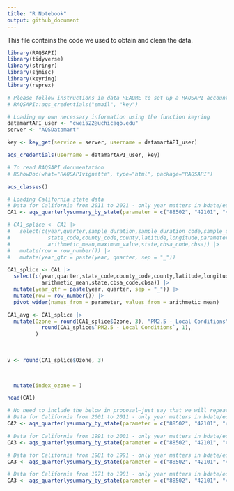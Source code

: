 ```yaml
---
title: "R Notebook"
output: github_document
---
```


This file contains the code we used to obtain and clean the data.

```r
library(RAQSAPI)
library(tidyverse)
library(stringr)
library(sjmisc)
library(keyring)
library(reprex)

# Please follow instructions in data README to set up a RAQSAPI account so that you are able to run this line of code with YOUR email and key
# RAQSAPI::aqs_credentials("email", "key")

# Loading my own necessary information using the function keyring
datamartAPI_user <- "cweis22@uchicago.edu"
server <- "AQSDatamart"

key <- key_get(service = server, username = datamartAPI_user)

aqs_credentials(username = datamartAPI_user, key)

# To read RAQSAPI documentation
# RShowDoc(what="RAQSAPIvignette", type="html", package="RAQSAPI")
```


```r
aqs_classes()

# Loading California state data
# Data for California from 2011 to 2021 - only year matters in bdate/edate variables
CA1 <- aqs_quarterlysummary_by_state(parameter = c("88502", "42101", "42602", "44201", "81102", "88101", "42401"), bdate = as.Date("20110101", format = "%Y%m%d"), edate = as.Date("20210101", format = "%Y%m%d"), "06")

# CA1_splice <- CA1 |>
#   select(c(year,quarter,sample_duration,sample_duration_code,sample_duration_type,
#            state_code,county_code,county,latitude,longitude,parameter,units_of_measure,
#            arithmetic_mean,maximum_value,state,cbsa_code,cbsa)) |>
#   mutate(row = row_number()) |>
#   mutate(year_qtr = paste(year, quarter, sep = "_"))

CA1_splice <- CA1 |>
  select(c(year,quarter,state_code,county_code,county,latitude,longitude,parameter,
           arithmetic_mean,state,cbsa_code,cbsa)) |>
  mutate(year_qtr = paste(year, quarter, sep = "_")) |>
  mutate(row = row_number()) |>
  pivot_wider(names_from = parameter, values_from = arithmetic_mean)

CA1_avg <- CA1_splice |>
  mutate(Ozone = round(CA1_splice$Ozone, 3), "PM2.5 - Local Conditions" = 
           round(CA1_splice$`PM2.5 - Local Conditions`, 1),
         )
  
  
  
v <- round(CA1_splice$Ozone, 3)
  


  mutate(index_ozone = )

head(CA1)

# No need to include the below in proposal—just say that we will repeat the above code for each 10-year increment from 1971 to 2021, and for all 50 states plus DC
# Data for California from 2001 to 2011 - only year matters in bdate/edate variables
CA2 <- aqs_quarterlysummary_by_state(parameter = c("88502", "42101", "42602", "44201", "81102", "88101", "42401"), bdate = as.Date("20010101", format = "%Y%m%d"), edate = as.Date("20100101", format = "%Y%m%d"), "06")

# Data for California from 1991 to 2001 - only year matters in bdate/edate variables
CA3 <- aqs_quarterlysummary_by_state(parameter = c("88502", "42101", "42602", "44201", "81102", "88101", "42401"), bdate = as.Date("19910101", format = "%Y%m%d"), edate = as.Date("20000101", format = "%Y%m%d"), "06")

# Data for California from 1981 to 1991 - only year matters in bdate/edate variables
CA3 <- aqs_quarterlysummary_by_state(parameter = c("88502", "42101", "42602", "44201", "81102", "88101", "42401"), bdate = as.Date("19810101", format = "%Y%m%d"), edate = as.Date("19900101", format = "%Y%m%d"), "06")

# Data for California from 1971 to 1981 - only year matters in bdate/edate variables
CA3 <- aqs_quarterlysummary_by_state(parameter = c("88502", "42101", "42602", "44201", "81102", "88101", "42401"), bdate = as.Date("19710101", format = "%Y%m%d"), edate = as.Date("19800101", format = "%Y%m%d"), "06")
```
